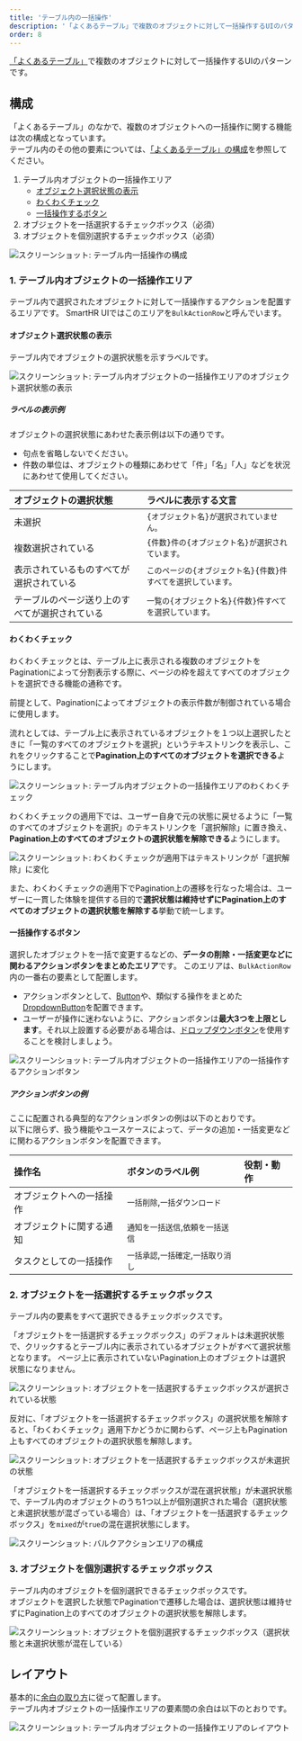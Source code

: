 ```yaml
---
title: 'テーブル内の一括操作'
description: '「よくあるテーブル」で複数のオブジェクトに対して一括操作するUIのパターンです。'
order: 8
---
```


[「よくあるテーブル」](/products/design-patterns/smarthr-table/)で複数のオブジェクトに対して一括操作するUIのパターンです。

## 構成
「よくあるテーブル」のなかで、複数のオブジェクトへの一括操作に関する機能は次の構成となっています。  
テーブル内のその他の要素については、[「よくあるテーブル」の構成](/products/design-patterns/smarthr-table/#h2-0)を参照してください。

1. テーブル内オブジェクトの一括操作エリア
    - [オブジェクト選択状態の表示](#h4-0)
    - [わくわくチェック](#h4-1)
    - [一括操作するボタン](#h4-2)
2. オブジェクトを一括選択するチェックボックス（必須）
3. オブジェクトを個別選択するチェックボックス（必須）

![スクリーンショット: テーブル内一括操作の構成](./images/collection/table-bulk-action1.png)

### 1. テーブル内オブジェクトの一括操作エリア

テーブル内で選択されたオブジェクトに対して一括操作するアクションを配置するエリアです。
SmartHR UIではこのエリアを`BulkActionRow`と呼んでいます。

#### オブジェクト選択状態の表示

テーブル内でオブジェクトの選択状態を示すラベルです。

![スクリーンショット: テーブル内オブジェクトの一括操作エリアのオブジェクト選択状態の表示](./images/collection/table-bulk-action2.png)

##### ラベルの表示例

オブジェクトの選択状態にあわせた表示例は以下の通りです。
- 句点を省略しないでください。
- 件数の単位は、オブジェクトの種類にあわせて「件」「名」「人」などを状況にあわせて使用してください。

| オブジェクトの選択状態 | ラベルに表示する文言 |
| :--- | :--- |
| 未選択 | `{オブジェクト名}が選択されていません。` |
| 複数選択されている | `{件数}件の{オブジェクト名}が選択されています。` |
| 表示されているものすべてが選択されている | `このページの{オブジェクト名}{件数}件すべてを選択しています。` |
| テーブルのページ送り上のすべてが選択されている | `一覧の{オブジェクト名}{件数}件すべてを選択しています。` |

#### わくわくチェック
わくわくチェックとは、テーブル上に表示される複数のオブジェクトをPaginationによって分割表示する際に、ページの枠を超えてすべてのオブジェクトを選択できる機能の通称です。

前提として、Paginationによってオブジェクトの表示件数が制御されている場合に使用します。

流れとしては、テーブル上に表示されているオブジェクトを１つ以上選択したときに「一覧のすべてのオブジェクトを選択」というテキストリンクを表示し、これをクリックすることで**Pagination上のすべてのオブジェクトを選択できる**ようにします。

![スクリーンショット: テーブル内オブジェクトの一括操作エリアのわくわくチェック](./images/collection/table-bulk-action3.png)

わくわくチェックの適用下では、ユーザー自身で元の状態に戻せるように「一覧のすべてのオブジェクトを選択」のテキストリンクを「選択解除」に置き換え、**Pagination上のすべてのオブジェクトの選択状態を解除できる**ようにします。  

![スクリーンショット: わくわくチェックが適用下はテキストリンクが「選択解除」に変化](./images/collection/table-bulk-action4.png)

また、わくわくチェックの適用下でPagination上の遷移を行なった場合は、ユーザーに一貫した体験を提供する目的で**選択状態は維持せずにPagination上のすべてのオブジェクトの選択状態を解除する**挙動で統一します。

#### 一括操作するボタン

選択したオブジェクトを一括で変更するなどの、**データの削除・一括変更などに関わるアクションボタンをまとめたエリア**です。
このエリアは、`BulkActionRow`内の一番右の要素として配置します。

- アクションボタンとして、[Button](/products/components/button/)や、類似する操作をまとめた[DropdownButton](/products/components/dropdown-button/)を配置できます。
- ユーザーが操作に迷わないように、アクションボタンは**最大3つを上限とします**。それ以上設置する必要がある場合は、[ドロップダウンボタン](/products/design-patterns/dropdown-button/)を使用することを検討しましょう。

![スクリーンショット: テーブル内オブジェクトの一括操作エリアの一括操作するアクションボタン](./images/collection/table-bulk-action5.png)

##### アクションボタンの例

ここに配置される典型的なアクションボタンの例は以下のとおりです。  
以下に限らず、扱う機能やユースケースによって、データの追加・一括変更などに関わるアクションボタンを配置できます。

| 操作名 | ボタンのラベル例 | 役割・動作 |
| :--- | :--- | :--- |
| オブジェクトへの一括操作 | `一括削除`,`一括ダウンロード` |  |
| オブジェクトに関する通知 | `通知を一括送信`,`依頼を一括送信` |  |
| タスクとしての一括操作 | `一括承認`,`一括確定`,`一括取り消し` |  |

### 2. オブジェクトを一括選択するチェックボックス

テーブル内の要素をすべて選択できるチェックボックスです。  

「オブジェクトを一括選択するチェックボックス」のデフォルトは未選択状態で、クリックするとテーブル内に表示されているオブジェクトがすべて選択状態となります。
ページ上に表示されていないPagination上のオブジェクトは選択状態になりません。

![スクリーンショット: オブジェクトを一括選択するチェックボックスが選択されている状態](./images/collection/table-bulk-action6.png)

反対に、「オブジェクトを一括選択するチェックボックス」の選択状態を解除すると、「わくわくチェック」適用下かどうかに関わらず、ページ上もPagination上もすべてのオブジェクトの選択状態を解除します。

![スクリーンショット: オブジェクトを一括選択するチェックボックスが未選択の状態](./images/collection/table-bulk-action7.png)

「オブジェクトを一括選択するチェックボックスが混在選択状態」が未選択状態で、テーブル内のオブジェクトのうち1つ以上が個別選択された場合（選択状態と未選択状態が混ざっている場合）は、「オブジェクトを一括選択するチェックボックス」を`mixed`が`true`の混在選択状態にします。

![スクリーンショット: バルクアクションエリアの構成](./images/collection/table-bulk-action8.png)

### 3. オブジェクトを個別選択するチェックボックス

テーブル内のオブジェクトを個別選択できるチェックボックスです。  
オブジェクトを選択した状態でPaginationで遷移した場合は、選択状態は維持せずにPagination上のすべてのオブジェクトの選択状態を解除します。

![スクリーンショット: オブジェクトを個別選択するチェックボックス（選択状態と未選択状態が混在している）](./images/collection/table-bulk-action9.png)

## レイアウト
基本的に[余白の取り方](/products/design-patterns/spacing-layout-pattern/)に従って配置します。  
テーブル内オブジェクトの一括操作エリアの要素間の余白は以下のとおりです。

![スクリーンショット: テーブル内オブジェクトの一括操作エリアのレイアウト](./images/collection/table-bulk-action10.png)
